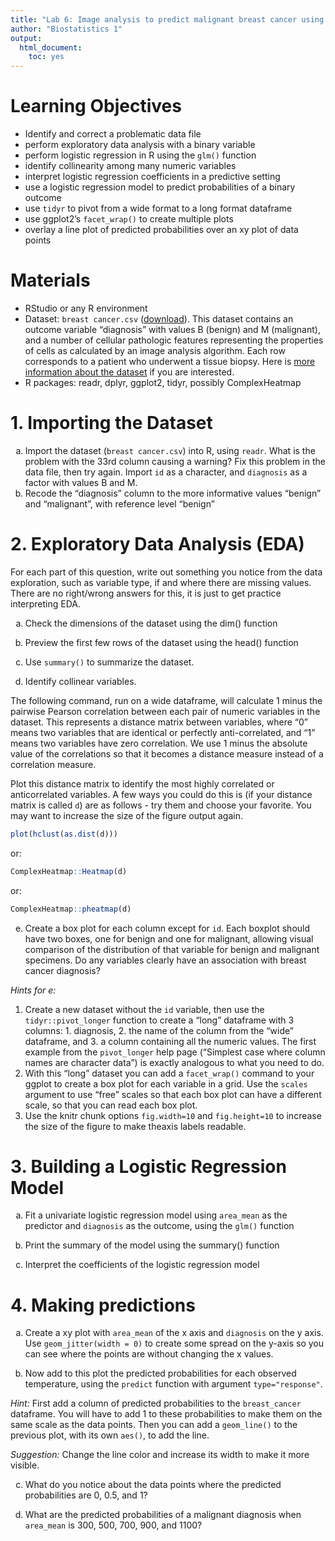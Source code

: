 ```yaml
---
title: "Lab 6: Image analysis to predict malignant breast cancer using logistic regression"
author: "Biostatistics 1"
output: 
  html_document: 
    toc: yes
---
```


# Learning Objectives

* Identify and correct a problematic data file
* perform exploratory data analysis with a binary variable
* perform logistic regression in R using the `glm()` function
* identify collinearity among many numeric variables
* interpret logistic regression coefficients in a predictive setting
* use a logistic regression model to predict probabilities of a binary outcome
* use `tidyr` to pivot from a wide format to a long format dataframe
* use ggplot2's `facet_wrap()` to create multiple plots
* overlay a line plot of predicted probabilities over an xy plot of data points


# Materials

* RStudio or any R environment
* Dataset: `breast cancer.csv` ([download](https://raw.githubusercontent.com/lwaldron/bios1/main/vignettes/breast%20cancer.csv)).
This dataset contains an outcome variable "diagnosis" with values B (benign) and M (malignant), and 
a number of cellular pathologic features representing the properties of cells as calculated by an
image analysis algorithm. Each row corresponds to a patient who underwent a tissue biopsy. Here is [more information about the dataset](http://archive.ics.uci.edu/ml/datasets/Breast+Cancer+Wisconsin+%28Diagnostic%29) if you are interested.
* R packages: readr, dplyr, ggplot2, tidyr, possibly ComplexHeatmap


# 1. Importing the Dataset

a. Import the dataset (`breast cancer.csv`) into R, using `readr`. What is the 
problem with the 33rd column causing a warning?  Fix this problem in the data 
file, then try again. Import `id` as a character, and `diagnosis` as a factor 
with values B and M.
b. Recode the "diagnosis" column to the more informative values "benign" and "malignant", 
with reference level "benign"

# 2. Exploratory Data Analysis (EDA)

For each part of this question, write out something you notice from the data
exploration, such as variable type, if and where there are missing values. 
There are no right/wrong answers for this, it is just to get practice interpreting EDA. 

a. Check the dimensions of the dataset using the dim() function

b. Preview the first few rows of the dataset using the head() function

c. Use `summary()` to summarize the dataset. 

d. Identify collinear variables.

The following command, run on a wide dataframe, will calculate 1 minus the pairwise 
Pearson correlation between each pair of numeric variables in the dataset. This
represents a distance matrix between variables, where "0" means two variables 
that are identical or perfectly anti-correlated, and "1" means two variables have zero
correlation. We use 1 minus the absolute value of the correlations so that it 
becomes a distance measure instead of a correlation measure. 

Plot this distance matrix to identify the most highly correlated or anticorrelated variables. 
A few ways you could do this is (if your distance matrix is called `d`) are as
follows - try them and choose your favorite. You may want to increase the size 
of the figure output again.

```r
plot(hclust(as.dist(d)))
```

or:
```r
ComplexHeatmap::Heatmap(d)
```

or:
```r
ComplexHeatmap::pheatmap(d)
```

e. Create a box plot for each column except for `id`.  Each boxplot should have 
two boxes, one for benign and one for malignant, allowing visual comparison of the
distribution of that variable for benign and malignant specimens. Do any variables clearly
have an association with breast cancer diagnosis?

_Hints for e:_

1. Create a new dataset without the `id` variable, then use the `tidyr::pivot_longer`
function to create a "long" dataframe with 3 columns: 1. diagnosis, 2. the name of 
the column from the "wide" dataframe, and 3. a column containing all the numeric values.
The first example from the `pivot_longer` help page ("Simplest case where column names 
are character data") is exactly analogous to what you need to do.
2. With this "long" dataset you can add a `facet_wrap()` command to your ggplot 
to create a box plot for each variable in a grid. Use the `scales` argument
to use "free" scales so that each box plot can have a different scale, so that you 
can read each box plot.
3. Use the knitr chunk options `fig.width=10` and `fig.height=10` to increase the
size of the figure to make theaxis labels readable.

# 3. Building a Logistic Regression Model

a. Fit a univariate logistic regression model using `area_mean` as the predictor and 
`diagnosis` as the outcome, using the `glm()` function

b. Print the summary of the model using the summary() function

c. Interpret the coefficients of the logistic regression model

# 4. Making predictions

a. Create a xy plot with `area_mean` of the x axis and `diagnosis` on the y axis.
Use `geom_jitter(width = 0)` to create some spread on the y-axis so you can see where 
the points are without changing the x values.

b. Now add to this plot the predicted probabilities for each observed temperature, using
the `predict` function with argument `type="response"`.

_Hint:_ First add a column of predicted probabilities to the `breast_cancer`
dataframe. You will have to add 1 to these probabilities to make them on the same
scale as the data points. Then you can add a `geom_line()` to the previous plot, 
with its own `aes()`, to add the line. 

_Suggestion:_ Change the line color and increase its width to make it more visible.

c. What do you notice about the data points where the predicted probabilities are 0, 0.5, and 1?

d. What are the predicted probabilities of a malignant diagnosis when `area_mean` is 300, 500,
700, 900, and 1100?
